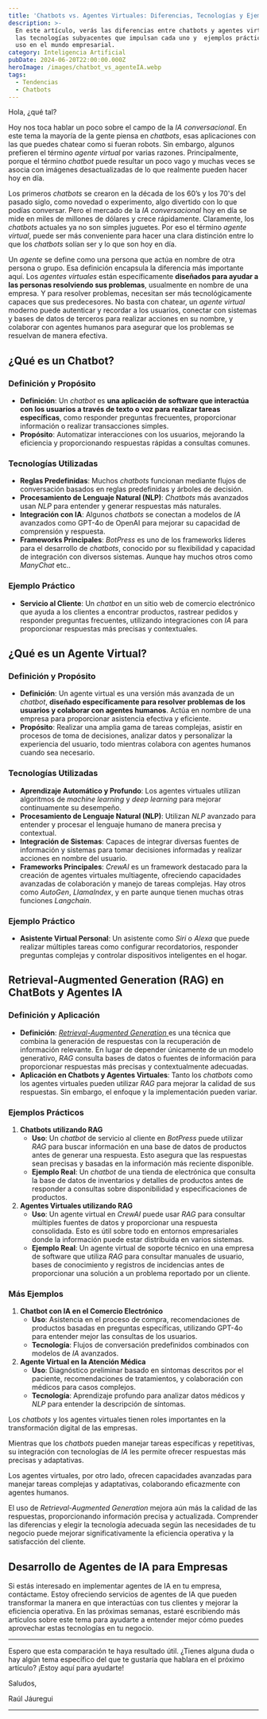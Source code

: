 ```yaml
---
title: 'Chatbots vs. Agentes Virtuales: Diferencias, Tecnologías y Ejemplos Prácticos'
description: >-
  En este artículo, verás las diferencias entre chatbots y agentes virtuales,
  las tecnologías subyacentes que impulsan cada uno y  ejemplos prácticos de su
  uso en el mundo empresarial. 
category: Inteligencia Artificial
pubDate: 2024-06-20T22:00:00.000Z
heroImage: /images/chatbot_vs_agenteIA.webp
tags:
  - Tendencias
  - Chatbots
---
```


Hola, ¿qué tal?

Hoy nos toca hablar un poco sobre el campo de la *IA conversacional*. En este tema la mayoría de la gente piensa en *chatbots*, esas aplicaciones con las que puedes chatear como si fueran robots. Sin embargo, algunos prefieren el término *agente virtual* por varias razones. Principalmente, porque el término *chatbot* puede resultar un poco vago y muchas veces se asocia con imágenes desactualizadas de lo que realmente pueden hacer hoy en día.

Los primeros *chatbots* se crearon en la década de los 60’s y los 70's del pasado siglo, como novedad o experimento, algo divertido con lo que podías conversar. Pero el mercado de la *IA conversacional* hoy en día se mide en miles de millones de dólares y crece rápidamente. Claramente, los *chatbots* actuales ya no son simples juguetes. Por eso el término *agente virtual*, puede ser más conveniente para hacer una clara distinción entre lo que los *chatbots* solían ser y lo que son hoy en día.

Un *agente* se define como una persona que actúa en nombre de otra persona o grupo. Esa definición encapsula la diferencia más importante aquí. Los *agentes virtuales* están específicamente **diseñados para ayudar a las personas resolviendo sus problemas**, usualmente en nombre de una empresa. Y para resolver problemas, necesitan ser más tecnológicamente capaces que sus predecesores. No basta con chatear, un *agente virtual* moderno puede autenticar y recordar a los usuarios, conectar con sistemas y bases de datos de terceros para realizar acciones en su nombre, y colaborar con agentes humanos para asegurar que los problemas se resuelvan de manera efectiva.

## ¿Qué es un Chatbot?

### Definición y Propósito

* **Definición**: Un *chatbot* es **una aplicación de software que interactúa con los usuarios a través de texto o voz para realizar tareas específicas**, como responder preguntas frecuentes, proporcionar información o realizar transacciones simples.
* **Propósito**: Automatizar interacciones con los usuarios, mejorando la eficiencia y proporcionando respuestas rápidas a consultas comunes.

### Tecnologías Utilizadas

* **Reglas Predefinidas**: Muchos *chatbots* funcionan mediante flujos de conversación basados en reglas predefinidas y árboles de decisión.
* **Procesamiento de Lenguaje Natural (NLP)**: *Chatbots* más avanzados usan *NLP* para entender y generar respuestas más naturales.
* **Integración con IA**: Algunos *chatbots* se conectan a modelos de *IA* avanzados como GPT-4o de OpenAI para mejorar su capacidad de comprensión y respuesta.
* **Frameworks Principales**: *BotPress* es uno de los frameworks líderes para el desarrollo de *chatbots*, conocido por su flexibilidad y capacidad de integración con diversos sistemas. Aunque hay muchos otros como *ManyChat* etc..

### Ejemplo Práctico

* **Servicio al Cliente**: Un *chatbot* en un sitio web de comercio electrónico que ayuda a los clientes a encontrar productos, rastrear pedidos y responder preguntas frecuentes, utilizando integraciones con *IA* para proporcionar respuestas más precisas y contextuales.

## ¿Qué es un Agente Virtual?

### Definición y Propósito

* **Definición**: Un agente virtual es una versión más avanzada de un *chatbot*, **diseñado específicamente para resolver problemas de los usuarios y colaborar con agentes humanos**. Actúa en nombre de una empresa para proporcionar asistencia efectiva y eficiente.
* **Propósito**: Realizar una amplia gama de tareas complejas, asistir en procesos de toma de decisiones, analizar datos y personalizar la experiencia del usuario, todo mientras colabora con agentes humanos cuando sea necesario.

### Tecnologías Utilizadas

* **Aprendizaje Automático y Profundo**: Los agentes virtuales utilizan algoritmos de *machine learning* y *deep learning* para mejorar continuamente su desempeño.
* **Procesamiento de Lenguaje Natural (NLP)**: Utilizan *NLP* avanzado para entender y procesar el lenguaje humano de manera precisa y contextual.
* **Integración de Sistemas**: Capaces de integrar diversas fuentes de información y sistemas para tomar decisiones informadas y realizar acciones en nombre del usuario.
* **Frameworks Principales**: *CrewAI* es un framework destacado para la creación de agentes virtuales multiagente, ofreciendo capacidades avanzadas de colaboración y manejo de tareas complejas. Hay otros como *AutoGen*, *LlamaIndex*, y en parte aunque tienen muchas otras funciones *Langchain*.

### Ejemplo Práctico

* **Asistente Virtual Personal**: Un asistente como *Siri* o *Alexa* que puede realizar múltiples tareas como configurar recordatorios, responder preguntas complejas y controlar dispositivos inteligentes en el hogar.

## Retrieval-Augmented Generation (RAG) en ChatBots y Agentes IA

### Definición y Aplicación

* **Definición**: [*Retrieval-Augmented Generation* ](https://mindfulml.vialabsdigital.com/post/generacion-aumentada-rag/ "RAG")es una técnica que combina la generación de respuestas con la recuperación de información relevante. En lugar de depender únicamente de un modelo generativo, *RAG* consulta bases de datos o fuentes de información para proporcionar respuestas más precisas y contextualmente adecuadas.
* **Aplicación en Chatbots y Agentes Virtuales**: Tanto los *chatbots* como los agentes virtuales pueden utilizar *RAG* para mejorar la calidad de sus respuestas. Sin embargo, el enfoque y la implementación pueden variar.

### Ejemplos Prácticos

1. **Chatbots utilizando RAG**
   * **Uso**: Un *chatbot* de servicio al cliente en *BotPress* puede utilizar *RAG* para buscar información en una base de datos de productos antes de generar una respuesta. Esto asegura que las respuestas sean precisas y basadas en la información más reciente disponible.
   * **Ejemplo Real**: Un *chatbot* de una tienda de electrónica que consulta la base de datos de inventarios y detalles de productos antes de responder a consultas sobre disponibilidad y especificaciones de productos.
2. **Agentes Virtuales utilizando RAG**
   * **Uso**: Un agente virtual en *CrewAI* puede usar *RAG* para consultar múltiples fuentes de datos y proporcionar una respuesta consolidada. Esto es útil sobre todo en entornos empresariales donde la información puede estar distribuida en varios sistemas.
   * **Ejemplo Real**: Un agente virtual de soporte técnico en una empresa de software que utiliza *RAG* para consultar manuales de usuario, bases de conocimiento y registros de incidencias antes de proporcionar una solución a un problema reportado por un cliente.

### Más Ejemplos

1. **Chatbot con IA en el Comercio Electrónico**
   * **Uso**: Asistencia en el proceso de compra, recomendaciones de productos basadas en preguntas específicas, utilizando GPT-4o para entender mejor las consultas de los usuarios.
   * **Tecnología**: Flujos de conversación predefinidos combinados con modelos de *IA* avanzados.
2. **Agente Virtual en la Atención Médica**
   * **Uso**: Diagnóstico preliminar basado en síntomas descritos por el paciente, recomendaciones de tratamientos, y colaboración con médicos para casos complejos.
   * **Tecnología**: Aprendizaje profundo para analizar datos médicos y *NLP* para entender la descripción de síntomas.

Los *chatbots* y los agentes virtuales tienen roles importantes en la transformación digital de las empresas.

Mientras que los *chatbots* pueden manejar tareas específicas y repetitivas, su integración con tecnologías de *IA* les permite ofrecer respuestas más precisas y adaptativas.

Los agentes virtuales, por otro lado, ofrecen capacidades avanzadas para manejar tareas complejas y adaptativas, colaborando eficazmente con agentes humanos.

El uso de *Retrieval-Augmented Generation* mejora aún más la calidad de las respuestas, proporcionando información precisa y actualizada. Comprender las diferencias y elegir la tecnología adecuada según las necesidades de tu negocio puede mejorar significativamente la eficiencia operativa y la satisfacción del cliente.

## Desarrollo de Agentes de IA para Empresas

Si estás interesado en implementar agentes de IA en tu empresa, contáctame. Estoy ofreciendo servicios de agentes de IA que pueden transformar la manera en que interactúas con tus clientes y mejorar la eficiencia operativa. En las próximas semanas, estaré escribiendo más artículos sobre este tema para ayudarte a entender mejor cómo puedes aprovechar estas tecnologías en tu negocio.

***

Espero que esta comparación te haya resultado útil. ¿Tienes alguna duda o hay algún tema específico del que te gustaría que hablara en el próximo artículo? ¡Estoy aquí para ayudarte!

Saludos,

Raúl Jáuregui

***
